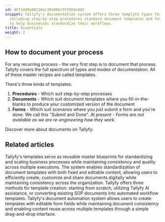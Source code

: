```yaml
---
id: d5f1dd9a06210ac30106bc9f2565c865
snippet: Tallyfy's documentation system offers three template types for managing processes
  including step-by-step procedures standard document templates and form submissions
  to help businesses standardize their workflows.
title: Essentials
weight: 2
---
```


## How to document your process

For any recurring process - the very first step is to document that process. Tallyfy covers the full spectrum of types and modes of documentation. All of these master recipes are called templates.

There's three kinds of templates:

1. **Procedures** - Which suit step-by-step processes
2. **Documents** - Which suit document templates where you fill-in-the-blanks to produce your customized version of the document
3. **Forms** - Which suit scenarios where you just submit a form and you're done. We call this "Submit and Done". _At present - Forms are not available as we are re-engineering how they work._

Discover more about documents on Tallyfy:



<PageTree />


## Related articles
<CardGrid>
<LinkTitleCard header="<b>Documenting > Templates</b>" href="/products/pro/documenting/templates/" > Tallyfy's templates serve as reusable master blueprints for standardizing and scaling business processes while maintaining consistency and quality across multiple executions. </LinkTitleCard>
<LinkTitleCard header="<b>Documenting > Documents</b>" href="/products/pro/documenting/documents/" > The system enables standardization of document templates with both fixed and editable content, allowing users to efficiently create, customize and share documents digitally while maintaining consistency across the organization. </LinkTitleCard>
<LinkTitleCard header="<b>Templates > Create a template</b>" href="/products/pro/documenting/templates/create-template/" > Tallyfy offers three methods for template creation: starting from scratch, utilizing Tallyfy AI assistance, or converting existing SOP documents into automated workflow templates. </LinkTitleCard>
<LinkTitleCard header="<b>Documents > Add fields to document templates</b>" href="/products/pro/documenting/documents/how-can-i-add-editable-fields-to-my-tallyfy-documents/" > Tallyfy's document automation system allows users to create templates with editable form fields while maintaining document consistency and enabling content reuse across multiple templates through a simple drag-and-drop interface. </LinkTitleCard>
</CardGrid>